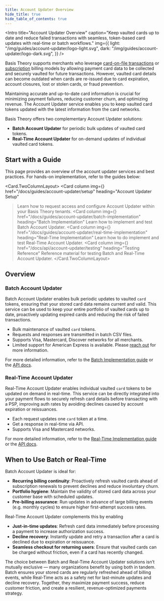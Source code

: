 ```yaml
---
title: Account Updater Overview
hide_title: true
hide_table_of_contents: true
---
```



<Intro
  title="Account Updater Overview"
  caption="Keep vaulted cards up to date and reduce failed transactions with seamless, token-based card updates with real-time or batch workflows."
  img={{
    light: "/img/guides/account-updater/logo-light.svg",
    dark: "/img/guides/account-updater/logo-dark.svg",
  }}
/>

Basis Theory supports merchants who leverage [card-on-file transactions](https://blog.basistheory.com/card-on-file-transactions) or [subscription](https://blog.basistheory.com/subscription-payment-processing) billing models by allowing payment card data to be collected and securely vaulted for future transactions.
However, vaulted card details can become outdated when cards are re-issued due to card expiration, account closures, lost or stolen cards, or fraud prevention.

Maintaining accurate and up-to-date card information is crucial for minimizing payment failures, reducing customer churn, and optimizing revenue.
The Account Updater service enables you to keep vaulted card tokens updated with the latest information from the card networks.

Basis Theory offers two complementary Account Updater solutions:
- **Batch Account Updater** for periodic bulk updates of vaulted card tokens.
- **Real-Time Account Updater** for on-demand updates of individual vaulted card tokens.

## Start with a Guide

This page provides an overview of the account updater services and best practices. For hands-on implementation, refer to the guides below:

<Card.TwoColumnLayout>
  <Card
    column
    img={<SetupGuide />}
    href="/docs/guides/account-updater/setup"
    heading="Account Updater Setup"
  >Learn how to request access and configure Account Updater within your Basis Theory tenants.</Card>
  <Card
    column
    img={<BatchGuide />}
    href="/docs/guides/account-updater/batch-implementation"
    heading="Batch Implementation"
  >Learn how to implement and test Batch Account Updater.</Card>
  <Card
    column
    img={<RealTimeGuide />}
    href="/docs/guides/account-updater/real-time-implementation"
    heading="Real-Time Implementation"
  >Learn how to do implement and test Real-Time Account Updater.</Card>
  <Card
    column
    img={<TestingGuide />}
    href="/docs/api/account-updater/testing"
    heading="Testing Reference"
  >Reference material for testing Batch and Real-Time Account Updater.</Card>
</Card.TwoColumnLayout>

## Overview

### Batch Account Updater

Batch Account Updater enables bulk periodic updates to vaulted `card` tokens, ensuring that your stored card data remains current and valid.
This service can be used to keep your entire portfolio of vaulted cards up to date, proactively updating expired cards and reducing the risk of failed transactions.

- Bulk maintenance of vaulted `card` tokens.
- Requests and responses are transmitted in batch CSV files.
- Supports Visa, Mastercard, Discover networks for all merchants.
- Limited support for American Express is available. Please [reach out](https://basistheory.com/contact) for more information.

For more detailed information, refer to the [Batch Implementation guide](/docs/guides/account-updater/batch-implementation) or the [API docs](/docs/api/account-updater/batch).

### Real-Time Account Updater

Real-Time Account Updater enables individual vaulted `card` tokens to be updated on demand in real-time.
This service can be directly integrated into your payment flows to securely refresh card details before transacting with a PSP, improving auth rates by avoiding declines caused by account expiration or reissuances.

- Each request updates one `card` token at a time.
- Get a response in real-time via API.
- Supports Visa and Mastercard networks.

For more detailed information, refer to the [Real-Time Implementation guide](/docs/guides/account-updater/real-time-implementation) or the [API docs](/docs/api/account-updater/real-time).

## When to Use Batch or Real-Time

Batch Account Updater is ideal for:
- **Recurring billing continuity**: Proactively refresh vaulted cards ahead of subscription renewals to prevent declines and reduce involuntary churn.
- **Portfolio hygiene**: Maintain the validity of stored card data across your customer base with scheduled updates.
- **Pre-billing assurance**: Run updates in advance of large billing events (e.g. monthly cycles) to ensure higher first-attempt success rates.

Real-Time Account Updater complements this by enabling
- **Just-in-time updates**: Refresh card data immediately before processing a payment to increase authorization success.
- **Decline recovery**: Instantly update and retry a transaction after a card is declined due to expiration or reissuance.
- **Seamless checkout for returning users**: Ensure that vaulted cards can be charged without friction, even if a card has recently changed.

The choice between Batch and Real-Time Account Updater solutions isn’t mutually exclusive — many organizations benefit by using both in tandem.
Batch ensures your stored cards are regularly refreshed ahead of billing events, while Real-Time acts as a safety net for last-minute updates and decline recovery.
Together, they maximize payment success, reduce customer friction, and create a resilient, revenue-optimized payments strategy.
